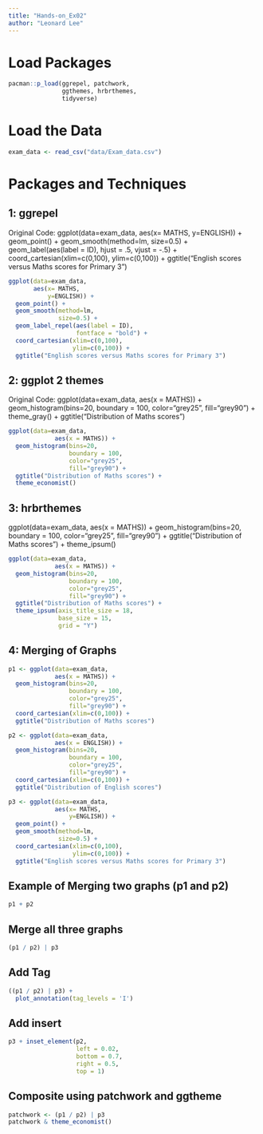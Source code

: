 ```yaml
---
title: "Hands-on_Ex02"
author: "Leonard Lee"
---
```


# Load Packages

```r
pacman::p_load(ggrepel, patchwork,
               ggthemes, hrbrthemes,
               tidyverse)
```

# Load the Data

```r

exam_data <- read_csv("data/Exam_data.csv")

```

# Packages and Techniques

## 1: ggrepel

Original Code: ggplot(data=exam_data, aes(x= MATHS, y=ENGLISH)) + geom_point() + geom_smooth(method=lm, size=0.5) +\
geom_label(aes(label = ID), hjust = .5, vjust = -.5) + coord_cartesian(xlim=c(0,100), ylim=c(0,100)) + ggtitle("English scores versus Maths scores for Primary 3")

```r
ggplot(data=exam_data, 
       aes(x= MATHS, 
           y=ENGLISH)) +
  geom_point() +
  geom_smooth(method=lm, 
              size=0.5) +  
  geom_label_repel(aes(label = ID), 
                   fontface = "bold") +
  coord_cartesian(xlim=c(0,100),
                  ylim=c(0,100)) +
  ggtitle("English scores versus Maths scores for Primary 3")
```

## 2: ggplot 2 themes

Original Code: ggplot(data=exam_data, aes(x = MATHS)) + geom_histogram(bins=20, boundary = 100, color="grey25", fill="grey90") + theme_gray() + ggtitle("Distribution of Maths scores")

```r
ggplot(data=exam_data, 
             aes(x = MATHS)) +
  geom_histogram(bins=20, 
                 boundary = 100,
                 color="grey25", 
                 fill="grey90") +
  ggtitle("Distribution of Maths scores") +
  theme_economist()
```

## 3: hrbrthemes

ggplot(data=exam_data, aes(x = MATHS)) + geom_histogram(bins=20, boundary = 100, color="grey25", fill="grey90") + ggtitle("Distribution of Maths scores") + theme_ipsum()

```r
ggplot(data=exam_data, 
             aes(x = MATHS)) +
  geom_histogram(bins=20, 
                 boundary = 100,
                 color="grey25", 
                 fill="grey90") +
  ggtitle("Distribution of Maths scores") +
  theme_ipsum(axis_title_size = 18,
              base_size = 15,
              grid = "Y")
```

## 4: Merging of Graphs

```r
p1 <- ggplot(data=exam_data, 
             aes(x = MATHS)) +
  geom_histogram(bins=20, 
                 boundary = 100,
                 color="grey25", 
                 fill="grey90") + 
  coord_cartesian(xlim=c(0,100)) +
  ggtitle("Distribution of Maths scores")
```

```r
p2 <- ggplot(data=exam_data, 
             aes(x = ENGLISH)) +
  geom_histogram(bins=20, 
                 boundary = 100,
                 color="grey25", 
                 fill="grey90") +
  coord_cartesian(xlim=c(0,100)) +
  ggtitle("Distribution of English scores")
```

```r
p3 <- ggplot(data=exam_data, 
             aes(x= MATHS, 
                 y=ENGLISH)) +
  geom_point() +
  geom_smooth(method=lm, 
              size=0.5) +  
  coord_cartesian(xlim=c(0,100),
                  ylim=c(0,100)) +
  ggtitle("English scores versus Maths scores for Primary 3")
```

## Example of Merging two graphs (p1 and p2)

```r
p1 + p2
```

## Merge all three graphs

```r
(p1 / p2) | p3
```

## Add Tag

```r
((p1 / p2) | p3) + 
  plot_annotation(tag_levels = 'I')
```

## Add insert

```r
p3 + inset_element(p2, 
                   left = 0.02, 
                   bottom = 0.7, 
                   right = 0.5, 
                   top = 1)
```

## Composite using patchwork and ggtheme

```r
patchwork <- (p1 / p2) | p3
patchwork & theme_economist()
```

